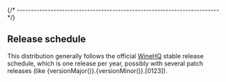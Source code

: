 

{/* ------------------------------------------------------------------------ */}

## Release schedule

This distribution generally follows the official
[WineHQ](https://dl.winehq.org/wine/source/) stable release schedule,
which is one release per year, possibly with several patch releases
(like {versionMajor()}.{versionMinor()}.[0123]).
